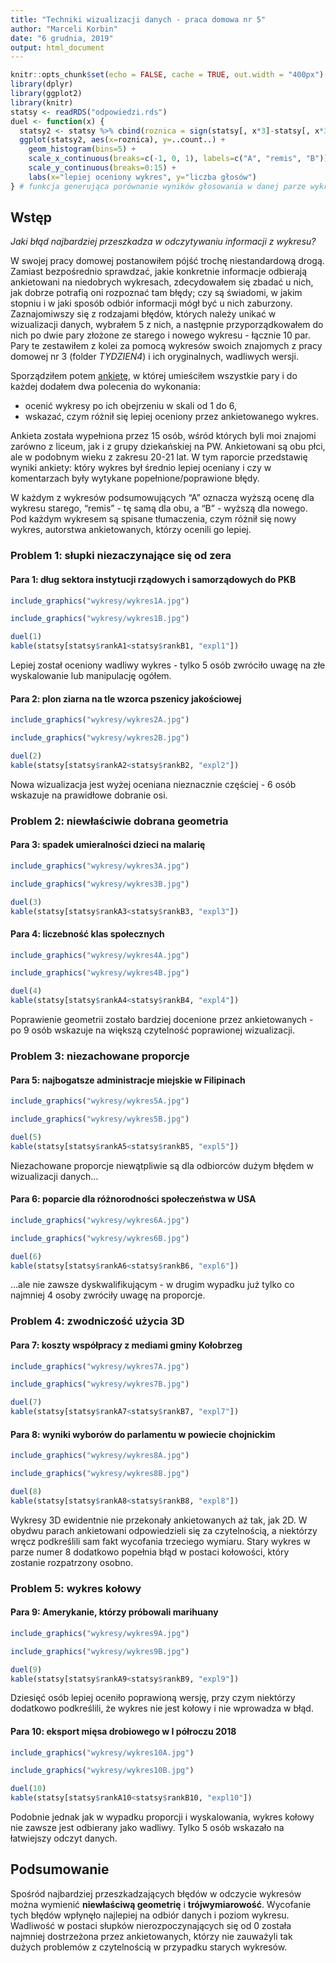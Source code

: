 ```yaml
---
title: "Techniki wizualizacji danych - praca domowa nr 5"
author: "Marceli Korbin"
date: "6 grudnia, 2019"
output: html_document
---
```


```r
knitr::opts_chunk$set(echo = FALSE, cache = TRUE, out.width = "400px")
library(dplyr)
library(ggplot2)
library(knitr)
statsy <- readRDS("odpowiedzi.rds")
duel <- function(x) {
  statsy2 <- statsy %>% cbind(roznica = sign(statsy[, x*3]-statsy[, x*3-1]))
  ggplot(statsy2, aes(x=roznica), y=..count..) +
    geom_histogram(bins=5) +
    scale_x_continuous(breaks=c(-1, 0, 1), labels=c("A", "remis", "B")) +
    scale_y_continuous(breaks=0:15) +
    labs(x="lepiej oceniony wykres", y="liczba głosów")
} # funkcja generująca porównanie wyników głosowania w danej parze wykresów
```

## Wstęp

_Jaki błąd najbardziej przeszkadza w odczytywaniu informacji z wykresu?_

W swojej pracy domowej postanowiłem pójść trochę niestandardową drogą. Zamiast bezpośrednio sprawdzać, jakie konkretnie informacje odbierają ankietowani na niedobrych wykresach, zdecydowałem się zbadać u nich, jak dobrze potrafią oni rozpoznać tam błędy; czy są świadomi, w jakim stopniu i w jaki sposób odbiór informacji mógł być u nich zaburzony. Zaznajomiwszy się z rodzajami błędów, których należy unikać w wizualizacji danych, wybrałem 5 z nich, a następnie przyporządkowałem do nich po dwie pary złożone ze starego i nowego wykresu - łącznie 10 par. Pary te zestawiłem z kolei za pomocą wykresów swoich znajomych z pracy domowej nr 3 (folder _TYDZIEN4_) i ich oryginalnych, wadliwych wersji.

Sporządziłem potem [ankietę](https://forms.gle/6Xbpta7x7Nh2cNBb6), w której umieściłem wszystkie pary i do każdej dodałem dwa polecenia do wykonania:

* ocenić wykresy po ich obejrzeniu w skali od 1 do 6,
* wskazać, czym różnił się lepiej oceniony przez ankietowanego wykres.

Ankieta została wypełniona przez 15 osób, wśród których byli moi znajomi zarówno z liceum, jak i z grupy dziekańskiej na PW. Ankietowani są obu płci, ale w podobnym wieku z zakresu 20-21 lat. W tym raporcie przedstawię wyniki ankiety: który wykres był średnio lepiej oceniany i czy w komentarzach były wytykane popełnione/poprawione błędy.

W każdym z wykresów podsumowujących "A" oznacza wyższą ocenę dla wykresu starego, "remis" - tę samą dla obu, a "B" - wyższą dla nowego. Pod każdym wykresem są spisane tłumaczenia, czym różnił się nowy wykres, autorstwa ankietowanych, którzy ocenili go lepiej.

### Problem 1: słupki niezaczynające się od zera

#### Para 1: dług sektora instytucji rządowych i samorządowych do PKB

```r
include_graphics("wykresy/wykres1A.jpg")
```
```r
include_graphics("wykresy/wykres1B.jpg")
```
```r
duel(1)
kable(statsy[statsy$rankA1<statsy$rankB1, "expl1"])
```

Lepiej został oceniony wadliwy wykres - tylko 5 osób zwróciło uwagę na złe wyskalowanie lub manipulację ogółem.

#### Para 2: plon ziarna na tle wzorca pszenicy jakościowej

```r
include_graphics("wykresy/wykres2A.jpg")
```
```r
include_graphics("wykresy/wykres2B.jpg")
```
```r
duel(2)
kable(statsy[statsy$rankA2<statsy$rankB2, "expl2"])
```

Nowa wizualizacja jest wyżej oceniana nieznacznie częściej - 6 osób wskazuje na prawidłowe dobranie osi.

### Problem 2: niewłaściwie dobrana geometria

#### Para 3: spadek umieralności dzieci na malarię

```r
include_graphics("wykresy/wykres3A.jpg")
```
```r
include_graphics("wykresy/wykres3B.jpg")
```
```r
duel(3)
kable(statsy[statsy$rankA3<statsy$rankB3, "expl3"])
```

#### Para 4: liczebność klas społecznych

```r
include_graphics("wykresy/wykres4A.jpg")
```
```r
include_graphics("wykresy/wykres4B.jpg")
```
```r
duel(4)
kable(statsy[statsy$rankA4<statsy$rankB4, "expl4"])
```

Poprawienie geometrii zostało bardziej docenione przez ankietowanych - po 9 osób wskazuje na większą czytelność poprawionej wizualizacji.

### Problem 3: niezachowane proporcje

#### Para 5: najbogatsze administracje miejskie w Filipinach

```r
include_graphics("wykresy/wykres5A.jpg")
```
```r
include_graphics("wykresy/wykres5B.jpg")
```
```r
duel(5)
kable(statsy[statsy$rankA5<statsy$rankB5, "expl5"])
```

Niezachowane proporcje niewątpliwie są dla odbiorców dużym błędem w wizualizacji danych...

#### Para 6: poparcie dla różnorodności społeczeństwa w USA

```r
include_graphics("wykresy/wykres6A.jpg")
```
```r
include_graphics("wykresy/wykres6B.jpg")
```
```r
duel(6)
kable(statsy[statsy$rankA6<statsy$rankB6, "expl6"])
```

...ale nie zawsze dyskwalifikującym - w drugim wypadku już tylko co najmniej 4 osoby zwróciły uwagę na proporcje.

### Problem 4: zwodniczość użycia 3D

#### Para 7: koszty współpracy z mediami gminy Kołobrzeg

```r
include_graphics("wykresy/wykres7A.jpg")
```
```r
include_graphics("wykresy/wykres7B.jpg")
```
```r
duel(7)
kable(statsy[statsy$rankA7<statsy$rankB7, "expl7"])
```

#### Para 8: wyniki wyborów do parlamentu w powiecie chojnickim

```r
include_graphics("wykresy/wykres8A.jpg")
```
```r
include_graphics("wykresy/wykres8B.jpg")
```
```r
duel(8)
kable(statsy[statsy$rankA8<statsy$rankB8, "expl8"])
```

Wykresy 3D ewidentnie nie przekonały ankietowanych aż tak, jak 2D. W obydwu parach ankietowani odpowiedzieli się za czytelnością, a niektórzy wręcz podkreślili sam fakt wycofania trzeciego wymiaru. Stary wykres w parze numer 8 dodatkowo popełnia błąd w postaci kołowości, który zostanie rozpatrzony osobno.

### Problem 5: wykres kołowy

#### Para 9: Amerykanie, którzy próbowali marihuany

```r
include_graphics("wykresy/wykres9A.jpg")
```
```r
include_graphics("wykresy/wykres9B.jpg")
```
```r
duel(9)
kable(statsy[statsy$rankA9<statsy$rankB9, "expl9"])
```

Dziesięć osób lepiej oceniło poprawioną wersję, przy czym niektórzy dodatkowo podkreślili, że wykres nie jest kołowy i nie wprowadza w błąd.

#### Para 10: eksport mięsa drobiowego w I półroczu 2018

```r
include_graphics("wykresy/wykres10A.jpg")
```
```r
include_graphics("wykresy/wykres10B.jpg")
```
```r
duel(10)
kable(statsy[statsy$rankA10<statsy$rankB10, "expl10"])
```

Podobnie jednak jak w wypadku proporcji i wyskalowania, wykres kołowy nie zawsze jest odbierany jako wadliwy. Tylko 5 osób wskazało na łatwiejszy odczyt danych.

## Podsumowanie

Spośród najbardziej przeszkadzających błędów w odczycie wykresów można wymienić **niewłaściwą geometrię** i **trójwymiarowość**. Wycofanie tych błędów wpłynęło najlepiej na odbiór danych i poziom wykresu. Wadliwość w postaci słupków nierozpoczynających się od 0 została najmniej dostrzeżona przez ankietowanych, którzy nie zauważyli tak dużych problemów z czytelnością w przypadku starych wykresów.
